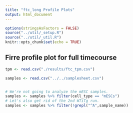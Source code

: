 ```yaml
---
title: "ftc_long Profile Plots"
output: html_document
---
```


```r
options(stringsAsFactors = FALSE)
source("../util/_setup.R")
source("../util/_util.R")
knitr::opts_chunk$set(echo = TRUE)
```

## Firre profile plot for full timecourse

```r

tpm <- read.csv("./results/ftc_tpm.csv")

samples <- read.csv("../../samplesheet.csv") 


# We're not going to analyze the mESC samples. 
samples <- samples %>% filter(cell_type == "mESCs")
# Let's also get rid of the 2nd WTiTg run. 
samples <- samples %>% filter(!grepl("^A",sample_name))
```

